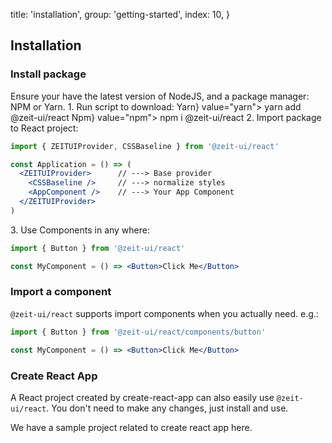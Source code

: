 
  title: 'installation',
  group: 'getting-started',
  index: 10,
}

## Installation

### Install package

<Note>
Ensure your have the latest version of <Link pure href="https://nodejs.org/en/download/">NodeJS</Link>,
and a package manager: <Link pure href="https://www.npmjs.com/">NPM</Link> or <Link pure href="https://yarnpkg.com/">Yarn</Link>.
</Note>
<Spacer y={1} />
<Dot type="success" /> 1. Run script to download:
<Spacer y={.8} />
<Tabs initialValue="yarn" style={{ width: '90%', margin: '0 auto' }}>
  <Tabs.Item label={<span><Spacer x={.3} inline />Yarn<Spacer x={.3} inline /></span>} value="yarn">
    <Spacer y={.6} />
    <Snippet width="400px">yarn add @zeit-ui/react</Snippet>
  </Tabs.Item>
  <Tabs.Item label={<span><Spacer x={.3} inline />Npm<Spacer x={.3} inline /></span>} value="npm">
    <Spacer y={.6} />
    <Snippet width="400px">npm i @zeit-ui/react</Snippet>
  </Tabs.Item>
</Tabs>
<Spacer y={1.5} />
<Dot type="success" /> 2. Import package to React project:

<Display width="90%">

```jsx
import { ZEITUIProvider, CSSBaseline } from '@zeit-ui/react'

const Application = () => (
  <ZEITUIProvider>      // ---> Base provider
    <CSSBaseline />     // ---> normalize styles
    <AppComponent />    // ---> Your App Component
  </ZEITUIProvider>
)
```

</Display>

<Spacer y={1.5} />
<Dot type="success" /> 3. Use Components in any where:

<Display width="90%">

```jsx
import { Button } from '@zeit-ui/react'

const MyComponent = () => <Button>Click Me</Button>
```

</Display>

<Spacer y={3} />

### Import a component

`@zeit-ui/react` supports import components when you actually need. e.g.:

<Display width="90%">

```jsx
import { Button } from '@zeit-ui/react/components/button'

const MyComponent = () => <Button>Click Me</Button>
```

</Display>

<Spacer y={3} />

### Create React App

A React project created by <Link pure color target="_blank" rel="nofollow" href="https://github.com/facebook/create-react-app">create-react-app</Link> can
also easily use `@zeit-ui/react`. You don't need to make any changes, just install and use.

We have <Link target="_blank" pure color rel="nofollow" href="https://github.com/zeit-ui/react-getting-started">a
sample project related to create react app here</Link>.



